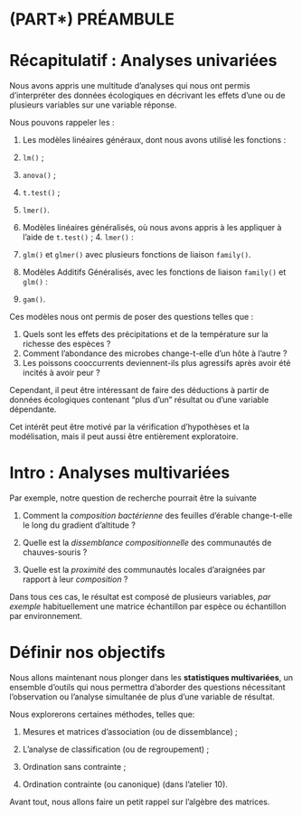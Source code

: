 # (PART\*) PRÉAMBULE {-}

# Récapitulatif : Analyses univariées

Nous avons appris une multitude d'analyses qui nous ont permis d'interpréter des données écologiques en décrivant les effets d'une ou de plusieurs variables sur une variable réponse.

Nous pouvons rappeler les :

1. Les modèles linéaires généraux, dont nous avons utilisé les fonctions :
  1. `lm()` ;
  2. `anova()` ;
  3. `t.test()` ;
  4. `lmer()`.

2. Modèles linéaires généralisés, où nous avons appris à les appliquer à l'aide de `t.test()` ; 4. `lmer()` :
  1. `glm()` et `glmer()` avec plusieurs fonctions de liaison `family()`.

3. Modèles Additifs Généralisés, avec les fonctions de liaison `family()` et `glm()` : 
  1. `gam()`.

Ces modèles nous ont permis de poser des questions telles que :

1. Quels sont les effets des précipitations et de la température sur la richesse des espèces ?
2. Comment l'abondance des microbes change-t-elle d'un hôte à l'autre ?
3. Les poissons cooccurrents deviennent-ils plus agressifs après avoir été incités à avoir peur ?

Cependant, il peut être intéressant de faire des déductions à partir de données écologiques contenant "plus d'un" résultat ou d'une variable dépendante.

Cet intérêt peut être motivé par la vérification d'hypothèses et la modélisation, mais il peut aussi être entièrement exploratoire.

# Intro : Analyses multivariées

Par exemple, notre question de recherche pourrait être la suivante

1. Comment la _composition bactérienne_ des feuilles d'érable change-t-elle le long du gradient d'altitude ?

2. Quelle est la _dissemblance compositionnelle_ des communautés de chauves-souris ?

3. Quelle est la _proximité_ des communautés locales d'araignées par rapport à leur _composition_ ?

Dans tous ces cas, le résultat est composé de plusieurs variables, _par exemple_ habituellement une matrice échantillon par espèce ou échantillon par environnement.

# Définir nos objectifs

Nous allons maintenant nous plonger dans les **statistiques multivariées**, un ensemble d'outils qui nous permettra d'aborder des questions nécessitant l'observation ou l'analyse simultanée de plus d'une variable de résultat.

Nous explorerons certaines méthodes, telles que:

1. Mesures et matrices d'association (ou de dissemblance) ;

2. L'analyse de classification (ou de regroupement) ;

3. Ordination sans contrainte ;

4. Ordination contrainte (ou canonique) (dans l'atelier 10).

Avant tout, nous allons faire un petit rappel sur l'algèbre des matrices.